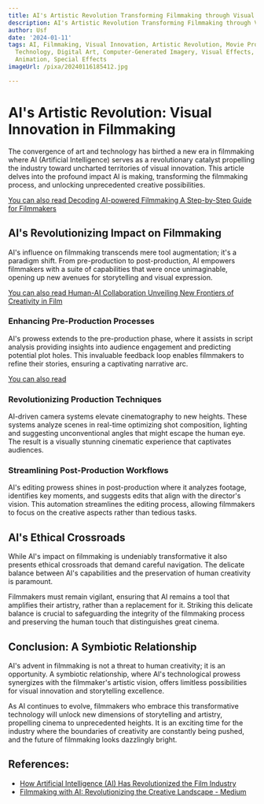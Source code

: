 ```yaml
---
title: AI's Artistic Revolution Transforming Filmmaking through Visual Innovation
description: AI's Artistic Revolution Transforming Filmmaking through Visual Innovation
author: Usf
date: '2024-01-11'
tags: AI, Filmmaking, Visual Innovation, Artistic Revolution, Movie Production, Cinema
  Technology, Digital Art, Computer-Generated Imagery, Visual Effects, Motion Capture,
  Animation, Special Effects
imageUrl: /pixa/20240116185412.jpg

---
```

# AI's Artistic Revolution: Visual Innovation in Filmmaking

The convergence of art and technology  has birthed a new era in  filmmaking where AI (Artificial Intelligence) serves as  a revolutionary catalyst propelling the industry  toward  uncharted territories of visual innovation. This article delves into the profound impact AI is making, transforming the filmmaking  process, and unlocking unprecedented creative possibilities.

[You can also read Decoding AI-powered Filmmaking A Step-by-Step Guide for Filmmakers](Decoding%20AI-powered%20Filmmaking%20A%20Step-by-Step%20Guide%20for%20Filmmakers)


##  AI's Revolutionizing Impact on Filmmaking

AI's  influence on  filmmaking transcends mere tool augmentation; it's a  paradigm shift. From  pre-production to post-production, AI empowers filmmakers with a suite of capabilities that were once unimaginable, opening up new avenues for storytelling and visual expression.

[You can also read Human-AI  Collaboration Unveiling New Frontiers of Creativity in Film](Human-AI%20Collaboration%20Unveiling%20New%20Frontiers%20of%20Creativity%20in%20Film)


### Enhancing Pre-Production Processes

AI's prowess extends to the pre-production phase, where  it assists in script analysis providing insights into audience engagement and predicting potential plot  holes. This invaluable feedback loop enables  filmmakers to  refine their stories, ensuring a captivating narrative arc.

[You can also read ]()


### Revolutionizing  Production Techniques

AI-driven camera systems elevate cinematography to new  heights. These systems analyze scenes in real-time optimizing shot  composition, lighting and suggesting unconventional angles that  might escape the human eye. The result is  a visually stunning cinematic experience  that captivates audiences.

### Streamlining Post-Production Workflows

AI's editing prowess shines in post-production where it analyzes footage, identifies key moments, and suggests edits  that align with the director's vision. This  automation streamlines the editing process, allowing filmmakers to focus on the creative  aspects rather than tedious tasks.

## AI's Ethical Crossroads

While AI's impact on filmmaking is undeniably transformative it also presents ethical crossroads that demand careful navigation. The delicate balance between AI's capabilities and the preservation  of  human creativity is paramount.

Filmmakers must remain vigilant, ensuring that AI remains a  tool that amplifies their artistry, rather than a replacement for it. Striking this delicate balance  is  crucial to safeguarding the  integrity of the filmmaking process and preserving the human touch that distinguishes great cinema.

## Conclusion:  A Symbiotic Relationship

AI's advent  in filmmaking is not a threat to human creativity; it is an  opportunity. A symbiotic relationship, where AI's  technological  prowess synergizes with the filmmaker's artistic vision,  offers limitless possibilities for  visual innovation and storytelling excellence.

As AI continues to evolve, filmmakers who embrace this transformative technology will unlock new dimensions  of storytelling and artistry, propelling cinema to unprecedented heights. It is an exciting time for the industry  where the  boundaries of creativity are constantly being pushed, and the future of filmmaking looks dazzlingly bright.

## References:
- [How Artificial Intelligence (AI) Has Revolutionized the Film Industry](https://www.linkedin.com/pulse/how-artificial-intelligence-ai-has-revolutionized-film-cheruiyot-amos)
- [Filmmaking with AI: Revolutionizing the Creative Landscape - Medium](https://medium.com/@codegenie87/filmmaking-with-ai-revolutionizing-the-creative-landscape-25cf0e720dfa)
